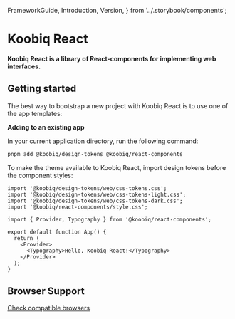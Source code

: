   FrameworkGuide,
  Introduction,
  Version,
} from '../.storybook/components';

<Meta title="Welcome" />

# Koobiq React

<Version />

**Koobiq React is a library of React-components for implementing web interfaces.**

## Getting started

The best way to bootstrap a new project with Koobiq React is to use one of the app templates:

<FrameworkGuide />

**Adding to an existing app**

In your current application directory, run the following command:

```bash
pnpm add @koobiq/design-tokens @koobiq/react-components
```

To make the theme available to Koobiq React, import design tokens before the component styles:

```tsx
import '@koobiq/design-tokens/web/css-tokens.css';
import '@koobiq/design-tokens/web/css-tokens-light.css';
import '@koobiq/design-tokens/web/css-tokens-dark.css';
import '@koobiq/react-components/style.css';

import { Provider, Typography } from '@koobiq/react-components';

export default function App() {
  return (
    <Provider>
      <Typography>Hello, Koobiq React!</Typography>
    </Provider>
  );
}
```

## Browser Support

[Check compatible browsers](https://browsersl.ist/#q=defaults+and+supports+es6-module%2C%0A++++chrome+%3E+88%2C%0A++++safari+%3E+14%2C%0A++++firefox+%3E+78%2C%0A++++opera+%3E+75%2C%0A++++edge+%3E+88)
